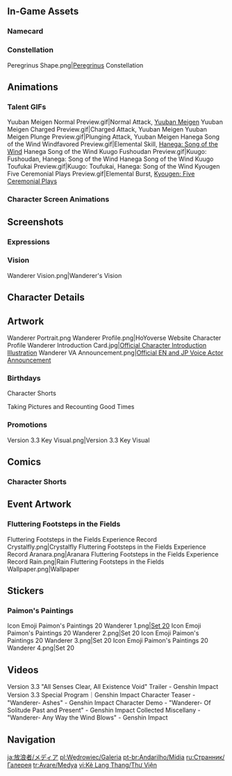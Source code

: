 {{CharacterTabs}}
{{See also|Scaramouche#Gallery}}
{{TOC limit}}
==In-Game Assets==
{{Assets}}

===Namecard===
{{Assets/Namecard|Drifter's Ballad|Wanderer}}

===Constellation===
<gallery>Peregrinus Shape.png|[[Peregrinus]] Constellation</gallery>

==Animations==
===Talent GIFs===
<gallery>
Yuuban Meigen Normal Preview.gif|Normal Attack, [[Yuuban Meigen]]
Yuuban Meigen Charged Preview.gif|Charged Attack, Yuuban Meigen
Yuuban Meigen Plunge Preview.gif|Plunging Attack, Yuuban Meigen
Hanega Song of the Wind Windfavored Preview.gif|Elemental Skill, [[Hanega: Song of the Wind]]
Hanega Song of the Wind Kuugo Fushoudan Preview.gif|Kuugo: Fushoudan, Hanega: Song of the Wind
Hanega Song of the Wind Kuugo Toufukai Preview.gif|Kuugo: Toufukai, Hanega: Song of the Wind
Kyougen Five Ceremonial Plays Preview.gif|Elemental Burst, [[Kyougen: Five Ceremonial Plays]]
</gallery>

===Character Screen Animations===
{{Preview/CharacterAnimations}}

==Screenshots==
===Expressions===
{{Character Expression|Wanderer|Default|Confident|Pensive}}

===Vision===
<gallery>Wanderer Vision.png|Wanderer's Vision</gallery>

==Character Details==
{{Files by Character Gallery|Character Details|character = Wanderer}}

==Artwork==
<!-- Hide unused sections. Try to keep images in chronological order, based on release date. May reformat gallery once images flood, and then make subheadings and group images. -->
<gallery>
Wanderer Portrait.png
Wanderer Profile.png|HoYoverse Website Character Profile
Wanderer Introduction Card.jpg|[https://twitter.com/GenshinImpact/status/1587021567124307971 Official Character Introduction Illustration]
Wanderer VA Announcement.png|[https://twitter.com/GenshinImpact/status/1599282355499302912 Official EN and JP Voice Actor Announcement]
</gallery>

===Birthdays===
{{Files by Character Gallery|Wanderer Birthday Artwork|character = Wanderer|not1=Character Shorts|not2=Taking Pictures and Recounting Good Times Images}}

;Character Shorts
{{Files by Character Gallery|Wanderer Birthday Artwork|character = Wanderer|not1=Character Birthday Artwork|not2=Taking Pictures and Recounting Good Times Images}}

;Taking Pictures and Recounting Good Times
{{Main|Taking Pictures and Recounting Good Times/Story/Wanderer}}
{{Files by Character Gallery|Wanderer Birthday Artwork|character = Wanderer|not1=Character Shorts|not2=Character Birthday Artwork}}
<!--
===Holidays===
{{Files by Character Gallery|Holiday Artwork}}
-->
===Promotions===
<gallery>
Version 3.3 Key Visual.png|Version 3.3 Key Visual
</gallery>
<!--
===Social Media===
<gallery>

</gallery>
--><!--
===Miscellaneous===
<gallery>

</gallery>
-->
==Comics==
<!--
==Genshin Impact Preview Manga===
<gallery>

</gallery>

===4-Panel Comics===
<gallery>

</gallery>
-->
===Character Shorts===
{{Files by Character Gallery|Character Shorts|character = Wanderer|not1=Wanderer Birthday Artwork}}

==Event Artwork==
===Fluttering Footsteps in the Fields===
{{Main|Fluttering Footsteps in the Fields}}
<gallery>
Fluttering Footsteps in the Fields Experience Record Crystalfly.png|Crystalfly
Fluttering Footsteps in the Fields Experience Record Aranara.png|Aranara
Fluttering Footsteps in the Fields Experience Record Rain.png|Rain
Fluttering Footsteps in the Fields Wallpaper.png|Wallpaper
</gallery>

==Stickers==
===Paimon's Paintings===
{{Main|Paimon's Paintings}}
<gallery>
Icon Emoji Paimon's Paintings 20 Wanderer 1.png|[[Paimon's Paintings#Set 20|Set 20]]
Icon Emoji Paimon's Paintings 20 Wanderer 2.png|Set 20
Icon Emoji Paimon's Paintings 20 Wanderer 3.png|Set 20
Icon Emoji Paimon's Paintings 20 Wanderer 4.png|Set 20
</gallery>

==Videos==
<gallery>
Version 3.3 "All Senses Clear, All Existence Void" Trailer - Genshin Impact
Version 3.3 Special Program｜Genshin Impact
Character Teaser - "Wanderer- Ashes" - Genshin Impact
Character Demo - "Wanderer- Of Solitude Past and Present" - Genshin Impact
Collected Miscellany - "Wanderer- Any Way the Wind Blows" - Genshin Impact
</gallery>
<!--
===Cameos===
<gallery>

</gallery>
--><!--
==References==
{{Reflist}}
-->
==Navigation==
{{Character Navbox|link type=media}}

[[ja:放浪者/メディア]]
[[pl:Wędrowiec/Galeria]]
[[pt-br:Andarilho/Mídia]]
[[ru:Странник/Галерея]]
[[tr:Avare/Medya]]
[[vi:Kẻ Lang Thang/Thư Viện]]